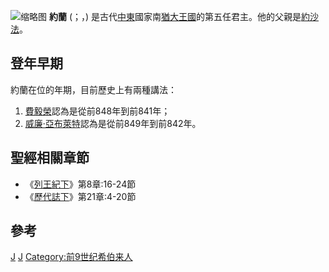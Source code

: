 {{unreferenced|time=2017-07-23T10:57:58+00:00}}
[[File:Jehoram_of_Judah.png|缩略图]]
'''約蘭''' ({{lang-he| יהורם }}；{{lang|en|Jehoram}}，{{bd||？|前841年|catIdx=約蘭}}) 是古代[[中東|中東]]國家南[[猶大王國|猶大王國]]的第五任君主。他的父親是[[約沙法|約沙法]]。

== 登年早期 ==

約蘭在位的年期，目前歷史上有兩種講法：
# [[費毅榮|費毅榮]]認為是從前848年到前841年；
# [[威廉·亞布萊特|威廉·亞布萊特]]認為是從前849年到前842年。

== 聖經相關章節 ==
* 《[[列王紀下|列王紀下]]》第8章:16-24節
* 《[[歷代誌下|歷代誌下]]》第21章:4-20節

== 參考 ==
<references />

{{leader|父[[約沙法|約沙法]]|[[猶大王國|猶大國王]]|子[[亞哈謝_(猶大)|亞哈謝]]}}
{{古以色列国王}}
{{Authority control}}
{{People in the Bible-stub}}

[[Category:聖經人物|J]]
[[Category:猶大君王|J]]
[[Category:前9世纪希伯来人|Category:前9世纪希伯来人]]